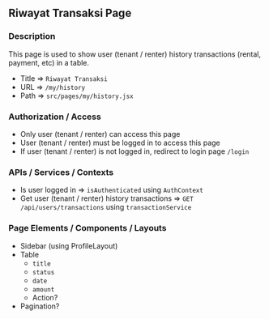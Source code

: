## Riwayat Transaksi Page

### Description

This page is used to show user (tenant / renter) history transactions (rental, payment, etc) in a table.

- Title => `Riwayat Transaksi`
- URL => `/my/history`
- Path => `src/pages/my/history.jsx`

### Authorization / Access

- Only user (tenant / renter) can access this page
- User (tenant / renter) must be logged in to access this page
- If user (tenant / renter) is not logged in, redirect to login page `/login`

### APIs / Services / Contexts

- Is user logged in => `isAuthenticated` using `AuthContext`
- Get user (tenant / renter) history transactions => `GET /api/users/transactions` using `transactionService`

### Page Elements / Components / Layouts

- Sidebar (using ProfileLayout)
- Table
  - `title`
  - `status`
  - `date`
  - `amount`
  - Action?
- Pagination?
